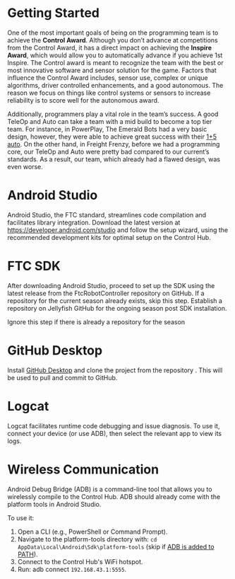 # Getting Started

One of the most important goals of being on the programming team is to achieve the **Control Award**. Although you don’t advance at competitions from the Control Award, it has a direct impact on achieving the **Inspire Award**, which would allow you to automatically advance if you achieve 1st Inspire. The Control award is meant to recognize the team with the best or most innovative software and sensor solution for the game. Factors that influence the Control Award includes, sensor use, complex or unique algorithms, driver controlled enhancements, and a good autonomous. The reason we focus on things like control systems or sensors to increase reliability is to score well for the autonomous award.

Additionally, programmers play a vital role in the team’s success. A good TeleOp and Auto can take a team with a mid build to become a top tier team. For instance, in PowerPlay, The Emerald Bots had a very basic design, however, they were able to achieve great success with their [1+5 auto](https://www.youtube.com/watch?v=N24eWfCMQiM). On the other hand, in Freight Frenzy, before we had a programming core, our TeleOp and Auto were pretty bad compared to our current’s standards. As a result, our team, which already had a flawed design, was even worse.

# Android Studio

Android Studio, the FTC standard, streamlines code compilation and facilitates library integration. Download the latest version at https://developer.android.com/studio   and follow the setup wizard, using the recommended development kits for optimal setup on the Control Hub.

# FTC SDK

After downloading Android Studio, proceed to set up the SDK using the latest release from the FtcRobotController repository on GitHub. If a repository for the current season already exists, skip this step. Establish a repository on Jellyfish GitHub for the ongoing season post SDK installation.

 
<Callout type="warning" emoji="⚠️">
  Ignore this step if there is already a repository for the season
</Callout>

# GitHub Desktop

Install [GitHub Desktop](https://desktop.github.com/) and clone the project from the repository . This will be used to pull and commit to GitHub.

# Logcat

Logcat facilitates runtime code debugging and issue diagnosis. To use it, connect your device (or use ADB), then select the relevant app to view its logs.

# Wireless Communication

Android Debug Bridge (ADB) is a command-line tool that allows you to wirelessly compile to the Control Hub. ADB should already come with the platform tools in Android Studio. 

To use it:
1. Open a CLI (e.g., PowerShell or Command Prompt).
2. Navigate to the platform-tools directory with: `cd AppData\Local\Android\Sdk\platform-tools` (skip if [ADB is added to PATH](https://www.youtube.com/watch?v=bIWe8RYs-dI)).
3. Connect to the Control Hub's WiFi hotspot.
4. Run: adb connect `192.168.43.1:5555`.
